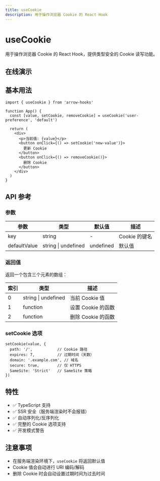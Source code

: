 ```yaml
---
title: useCookie
description: 用于操作浏览器 Cookie 的 React Hook
---
```


# useCookie

用于操作浏览器 Cookie 的 React Hook，提供类型安全的 Cookie 读写功能。

## 在线演示

<CookieDemo />

## 基本用法

```tsx
import { useCookie } from 'arrow-hooks'

function App() {
  const [value, setCookie, removeCookie] = useCookie('user-preference', 'default')

  return (
    <div>
      <p>当前值: {value}</p>
      <button onClick={() => setCookie('new-value')}>
        更新 Cookie
      </button>
      <button onClick={() => removeCookie()}>
        删除 Cookie
      </button>
    </div>
  )
}
```

## API 参考

### 参数

| 参数 | 类型 | 默认值 | 描述 |
|------|------|--------|------|
| key | string | - | Cookie 的键名 |
| defaultValue | string \| undefined | undefined | 默认值 |

### 返回值

返回一个包含三个元素的数组：

| 索引 | 类型 | 描述 |
|------|------|------|
| 0 | string \| undefined | 当前 Cookie 值 |
| 1 | function | 设置 Cookie 的函数 |
| 2 | function | 删除 Cookie 的函数 |

### setCookie 选项

```tsx
setCookie(value, {
  path: '/',           // Cookie 路径
  expires: 7,          // 过期时间（天数）
  domain: '.example.com', // 域名
  secure: true,        // 仅 HTTPS
  SameSite: 'Strict'   // SameSite 策略
})
```

## 特性

- ✅ TypeScript 支持
- ✅ SSR 安全（服务端渲染时不会报错）
- ✅ 自动序列化/反序列化
- ✅ 完整的 Cookie 选项支持
- ✅ 开发模式警告

## 注意事项

- 在服务端渲染环境下，`useCookie` 将返回默认值
- Cookie 值会自动进行 URI 编码/解码
- 删除 Cookie 时会自动设置过期时间为过去时间